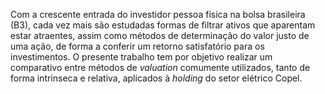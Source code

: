 Com a crescente entrada do investidor pessoa física na bolsa brasileira (B3), cada vez mais são estudadas formas de filtrar ativos que aparentam estar atraentes, assim como métodos de determinação do valor justo de uma ação, de forma a conferir um retorno satisfatório para os investimentos. O presente trabalho tem por objetivo realizar um comparativo entre métodos de _valuation_ comumente utilizados, tanto de forma intrínseca e relativa, aplicados à _holding_ do setor elétrico Copel. 